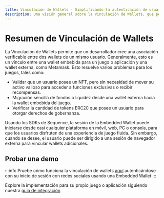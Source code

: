 ```yaml
---
title: Vinculación de Wallets - Simplificando la autenticación de usuarios y la gestión de activos para juegos
description: Una visión general sobre la Vinculación de Wallets, que permite a los desarrolladores conectar la wallet de juego embebida de un usuario con una wallet externa como Metamask.
---
```


# Resumen de Vinculación de Wallets
La Vinculación de Wallets permite que un desarrollador cree una asociación verificable entre dos wallets de un mismo usuario. Generalmente, esto es un vínculo entre una wallet embebida para un juego o aplicación y una wallet externa, como Metamask. Esto resuelve varios problemas para los juegos, tales como:
- Validar que un usuario posee un NFT, pero sin necesidad de mover su activo valioso para acceder a funciones exclusivas o recibir recompensas.
- Migración sencilla de fondos o liquidez desde una wallet externa hacia la wallet embebida del juego.
- Verificar la cantidad de tokens ERC20 que posee un usuario para otorgar derechos de gobernanza.

Usando los SDKs de Sequence, la sesión de la Embedded Wallet puede iniciarse desde casi cualquier plataforma en móvil, web, PC o consola, para que los usuarios disfruten de una experiencia de juego fluida. Sin embargo, cuando se desee, el usuario puede ser dirigido a una sesión de navegador externa para vincular wallets adicionales.

## Probar una demo
:::info
Pruebe cómo funciona la vinculación de wallets [aquí](https://demo-waas-wallet-link-initiator.pages.dev/) autenticándose con su inicio de sesión con redes sociales usando una Embedded Wallet
:::

Explore la implementación para su propio juego o aplicación siguiendo nuestra [guía de integración](/solutions_old/wallets/embedded-wallet/link-wallets/integration-guide).